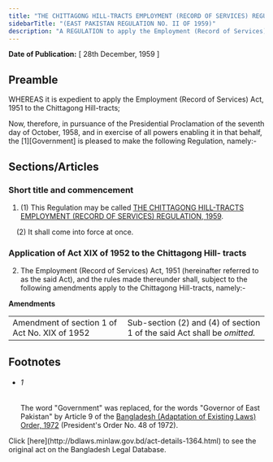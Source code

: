 ```yaml
---
title: "THE CHITTAGONG HILL-TRACTS EMPLOYMENT (RECORD OF SERVICES) REGULATION, 1959"
sidebarTitle: "(EAST PAKISTAN REGULATION NO. II OF 1959)"
description: "A REGULATION to apply the Employment (Record of Services) Act, 1951 to the Chittagong Hill Tracts."
---
```


**Date of Publication:** [ 28th December, 1959 ]

## Preamble

WHEREAS it is expedient to apply the Employment (Record of Services) Act, 1951 to the Chittagong Hill-tracts;

Now, therefore, in pursuance of the Presidential Proclamation of the seventh day of October, 1958, and in exercise of all powers enabling it in that behalf, the [1][Government] is pleased to make the following Regulation, namely:-

## Sections/Articles

### Short title and commencement

1. (1) This Regulation may be called [THE CHITTAGONG HILL-TRACTS EMPLOYMENT (RECORD OF SERVICES) REGULATION, 1959](/act-1364.html "THE CHITTAGONG HILL-TRACTS EMPLOYMENT (RECORD OF SERVICES) REGULATION, 1959").

    (2) It shall come into force at once.

### Application of Act XIX of 1952 to the Chittagong Hill- tracts

2. The Employment (Record of Services) Act, 1951 (hereinafter referred to as the said Act), and the rules made thereunder shall, subject to the following amendments apply to the Chittagong Hill-tracts, namely:-

**Amendments**

|                                               |                                                                          |
| --------------------------------------------- | ------------------------------------------------------------------------ |
| Amendment of section 1 of Act No. XIX of 1952 | Sub-section (2) and (4) of section 1 of the said Act shall be _omitted._ |

## Footnotes

- ###### 1

  The word "Government" was replaced, for the words "Governor of East Pakistan" by Article 9 of the [Bangladesh (Adaptation of Existing Laws) Order, 1972](/act-388.html "Bangladesh (Adaptation of Existing Laws) Order, 1972 ") (President's Order No. 48 of 1972).

<Note>
  Click [here](http://bdlaws.minlaw.gov.bd/act-details-1364.html) to see the original act on the Bangladesh Legal Database.
</Note>
